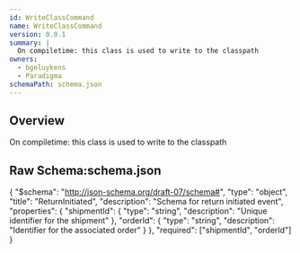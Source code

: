 ```yaml
---
id: WriteClassCommand
name: WriteClassCommand
version: 0.0.1
summary: |
  On compiletime: this class is used to write to the classpath
owners:
  - bgeluykens
  - Paradigma
schemaPath: schema.json
---
```



## Overview

On compiletime: this class is used to write to the classpath

<NodeGraph />

<SchemaViewer file="schema.json" title="JSON Schema" maxHeight="500" />


 ## Raw Schema:schema.json

{
    "$schema": "http://json-schema.org/draft-07/schema#",
    "type": "object",
    "title": "ReturnInitiated",
    "description": "Schema for return initiated event",
    "properties": {
        "shipmentId": {
            "type": "string",
            "description": "Unique identifier for the shipment"
        },
        "orderId": {
            "type": "string",
            "description": "Identifier for the associated order"
        }
    },
    "required": ["shipmentId", "orderId"]
}